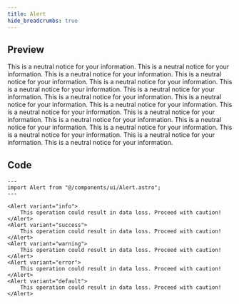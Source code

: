 ```yaml
---
title: Alert
hide_breadcrumbs: true
---
```



## Preview

<div class="flex flex-col gap-2">

  <Alert variant="solid" color="red">
    This is a neutral notice for your information.
  </Alert>
  <Alert variant="solid" color="orange">
    This is a neutral notice for your information.
  </Alert>
  <Alert variant="solid" color="yellow">
    This is a neutral notice for your information.
  </Alert>
  <Alert variant="solid" color="green">
    This is a neutral notice for your information.
  </Alert>
  <Alert variant="solid" color="teal">
    This is a neutral notice for your information.
  </Alert>
  <Alert variant="solid" color="blue">
    This is a neutral notice for your information.
  </Alert>
  <Alert variant="solid" color="purple">
    This is a neutral notice for your information.
  </Alert>
  <Alert variant="solid" color="pink">
    This is a neutral notice for your information.
  </Alert>
  <Alert variant="solid" color="gray">
    This is a neutral notice for your information.
  </Alert>


  <Alert variant="outline" color="red">
    This is a neutral notice for your information.
  </Alert>
  <Alert variant="outline" color="orange">
    This is a neutral notice for your information.
  </Alert>
  <Alert variant="outline" color="yellow">
    This is a neutral notice for your information.
  </Alert>
  <Alert variant="outline" color="green">
    This is a neutral notice for your information.
  </Alert>
  <Alert variant="outline" color="teal">
    This is a neutral notice for your information.
  </Alert>
   <Alert variant="outline" color="blue">
    This is a neutral notice for your information.
  </Alert>
  <Alert variant="outline" color="purple">
    This is a neutral notice for your information.
  </Alert>
  <Alert variant="outline" color="pink">
    This is a neutral notice for your information.
  </Alert>
  <Alert variant="outline" color="gray">
    This is a neutral notice for your information.
  </Alert>
</div>

## Code

```astro
---
import Alert from "@/components/ui/Alert.astro";
---

<Alert variant="info">
    This operation could result in data loss. Proceed with caution!
</Alert>
<Alert variant="success">
    This operation could result in data loss. Proceed with caution!
</Alert>
<Alert variant="warning">
    This operation could result in data loss. Proceed with caution!
</Alert>
<Alert variant="error">
    This operation could result in data loss. Proceed with caution!
</Alert>
<Alert variant="default">
    This operation could result in data loss. Proceed with caution!
</Alert>
```
